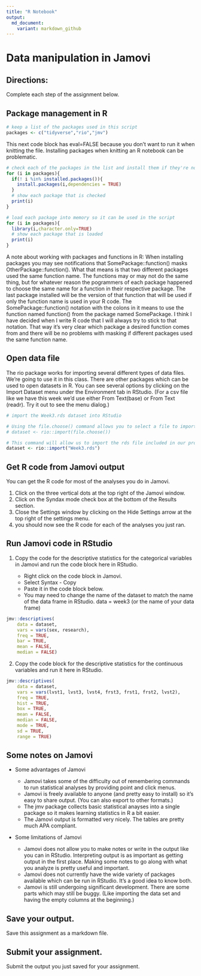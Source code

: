 ---
title: "R Notebook"
output:
  md_document:
    variant: markdown_github
---

#  Data manipulation in Jamovi

## Directions:
Complete each step of the assignment below.

## Package management in R

```{r}
# keep a list of the packages used in this script
packages <- c("tidyverse","rio","jmv")
```

This next code block has eval=FALSE because you don't want to run it when knitting the file. Installing packages when knitting an R notebook can be problematic.

```{r eval=FALSE}
# check each of the packages in the list and install them if they're not installed already
for (i in packages){
  if(! i %in% installed.packages()){
    install.packages(i,dependencies = TRUE)
  }
  # show each package that is checked
  print(i)
}
```

```{r}
# load each package into memory so it can be used in the script
for (i in packages){
  library(i,character.only=TRUE)
  # show each package that is loaded
  print(i)
}
```

A note about working with packages and functions in R:
When installing packages you may see notifications that SomePackage::function() masks OtherPackage::function().
What that means is that two different packages used the same function name. The functions may or may not do the same thing, but for whatever reason the pogrammers of each package happened to choose the same name for a function in their respective package. The last package installed will be the version of that function that will be used if only the function name is used in your R code. The SomePackage::function() notation with the colons in it means to use the function named function() from the package named SomePackage. I think I have decided when I write R code that I will always try to stick to that notation. That way it's very clear which package a desired function comes from and there will be no problems with masking if different packages used the same function name.

## Open data file

The rio package works for importing several different types of data files. We're going to use it in this class. There are other packages which can be used to open datasets in R. You can see several options by clicking on the Import Dataset menu under the Environment tab in RStudio. (For a csv file like we have this week we'd use either From Text(base) or From Text (readr). Try it out to see the menu dialog.)

```{r}
# import the Week3.rds dataset into RStudio

# Using the file.choose() command allows you to select a file to import from another folder.
# dataset <- rio::import(file.choose())

# This command will allow us to import the rds file included in our project folder.
dataset <- rio::import("Week3.rds")
```

## Get R code from Jamovi output

You can get the R code for most of the analyses you do in Jamovi.

1. Click on the three vertical dots at the top right of the Jamovi window.
2. Click on the Syndax mode check box at the bottom of the Results section.
3. Close the Settings window by clicking on the Hide Settings arrow at the top right of the settings menu.
4. you should now see the R code for each of the analyses you just ran.

## Run Jamovi code in RStudio

1. Copy the code for the descriptive statistics for the categorical variables in Jamovi and run the code block here in RStudio.

    + Right click on the code block in Jamovi.
    + Select Syntax - Copy
    + Paste it in the code block below.
    + You may need to change the name of the dataset to match the name of the data frame in RStudio. data = week3 (or the name of your data frame)
    
```{r}
jmv::descriptives(
    data = dataset,
    vars = vars(sex, research),
    freq = TRUE,
    bar = TRUE,
    mean = FALSE,
    median = FALSE)


```

2. Copy the code block for the descriptive statistics for the continuous variables and run it here in RStudio.

```{r}
jmv::descriptives(
    data = dataset,
    vars = vars(lvst1, lvst3, lvst4, frst3, frst1, frst2, lvst2),
    freq = TRUE,
    hist = TRUE,
    box = TRUE,
    mean = FALSE,
    median = FALSE,
    mode = TRUE,
    sd = TRUE,
    range = TRUE)

```

## Some notes on Jamovi

* Some advantages of Jamovi

    + Jamovi takes some of the difficulty out of remembering commands to run statistical analyses by providing point and click menus.
    + Jamovi is freely available to anyone (and pretty easy to install) so it's easy to share output. (You can also export to other formats.)
    + The jmv package collects basic statistical anayses into a single package so it makes learning statistics in R a bit easier.
    + The Jamovi output is formatted very nicely. The tables are pretty much APA compliant.
    
* Some limitations of Jamovi

    + Jamovi does not allow you to make notes or write in the output like you can in RStudio. Interpreting output is as important as getting output in the first place. Making some notes to go along with what you analyze is pretty useful and important.
    + Jamovi does not currently have the wide variety of packages available which can be run in RStudio. It's a good idea to know both.
    + Jamovi is still undergoing significant development. There are some parts which may still be buggy. (Like importing the data set and having the empty columns at the beginning.)


## Save your output.
Save this assignment as a markdown file. 
    
## Submit your assignment.
Submit the output you just saved for your assignment.
